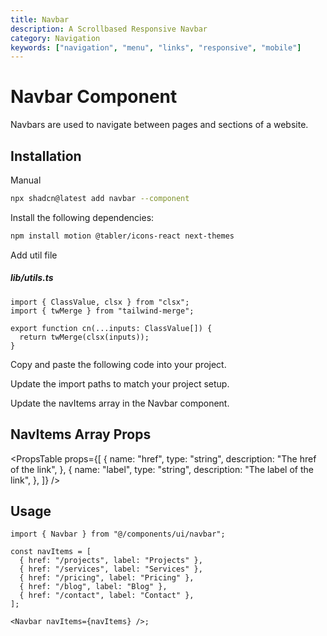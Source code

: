 ```yaml
---
title: Navbar
description: A Scrollbased Responsive Navbar
category: Navigation
keywords: ["navigation", "menu", "links", "responsive", "mobile"]
---
```


<CodePreview name="navbar" />

# Navbar Component

Navbars are used to navigate between pages and sections of a website.

## Installation

<CodeTabs>

<TabsList>
  <TabsTrigger value="cli"><Shadcn /></TabsTrigger>
  <TabsTrigger value="manual">Manual</TabsTrigger>
</TabsList>
<TabsContent value="cli">

```bash
npx shadcn@latest add navbar --component
```

</TabsContent>

<TabsContent value="manual">

<Steps>

<Step>Install the following dependencies:</Step>

```bash
npm install motion @tabler/icons-react next-themes
```

<Step>Add util file</Step>

##### lib/utils.ts

```tsx
import { ClassValue, clsx } from "clsx";
import { twMerge } from "tailwind-merge";

export function cn(...inputs: ClassValue[]) {
  return twMerge(clsx(inputs));
}
```

<Step>Copy and paste the following code into your project.</Step>

<ComponentSource name="navbar" title="components/ui/navbar.tsx" />

<Step>Update the import paths to match your project setup.</Step>

<Step>Update the navItems array in the Navbar component.</Step>

</Steps>

</TabsContent>

</CodeTabs>

## NavItems Array Props

<PropsTable
  props={[
    {
      name: "href",
      type: "string",
      description: "The href of the link",
    },
    {
      name: "label",
      type: "string",
      description: "The label of the link",
    },
  ]}
/>

## Usage

```tsx
import { Navbar } from "@/components/ui/navbar";
```

```tsx
const navItems = [
  { href: "/projects", label: "Projects" },
  { href: "/services", label: "Services" },
  { href: "/pricing", label: "Pricing" },
  { href: "/blog", label: "Blog" },
  { href: "/contact", label: "Contact" },
];

<Navbar navItems={navItems} />;
```
